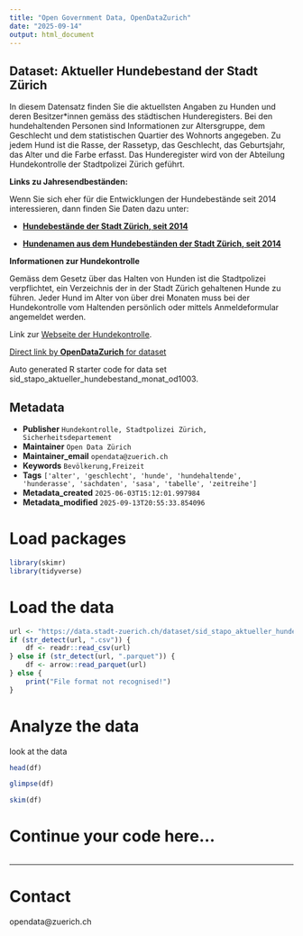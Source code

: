```yaml
---
title: "Open Government Data, OpenDataZurich"
date: "2025-09-14"
output: html_document
---
```


## Dataset: Aktueller Hundebestand der Stadt Zürich

In diesem Datensatz finden Sie die aktuellsten Angaben zu Hunden und deren Besitzer*innen gemäss des städtischen Hunderegisters.
Bei den hundehaltenden Personen sind Informationen zur Altersgruppe, dem Geschlecht und dem statistischen Quartier des Wohnorts angegeben. Zu jedem Hund ist die Rasse, der Rassetyp, das Geschlecht, das Geburtsjahr, das Alter und die Farbe erfasst. Das Hunderegister wird von der Abteilung Hundekontrolle der Stadtpolizei Zürich geführt.

**Links zu Jahresendbeständen:**

Wenn Sie sich eher für die Entwicklungen der Hundebestände seit 2014 interessieren, dann finden Sie Daten dazu unter:

- **[Hundebestände der Stadt Zürich, seit 2014](https://data.stadt-zuerich.ch/dataset/sid_stapo_hundebestand_od1001)**

- **[Hundenamen aus dem Hundebeständen der Stadt Zürich, seit 2014](https://data.stadt-zuerich.ch/dataset/sid_stapo_hundenamen_od1002)**

[]()

**Informationen zur Hundekontrolle**

Gemäss dem Gesetz über das Halten von Hunden ist die Stadtpolizei verpflichtet, ein Verzeichnis der in der Stadt Zürich gehaltenen Hunde zu führen. Jeder Hund im Alter von über drei Monaten muss bei der Hundekontrolle vom Haltenden persönlich oder mittels Anmeldeformular angemeldet werden.

Link zur [Webseite der Hundekontrolle](https://www.stadt-zuerich.ch/de/stadtleben/veranstaltungen-und-bewilligungen/hundekontrolle.html).


[]()



[Direct link by **OpenDataZurich** for dataset](https://data.stadt-zuerich.ch/dataset/sid_stapo_aktueller_hundebestand_monat_od1003)

Auto generated R starter code for data set sid_stapo_aktueller_hundebestand_monat_od1003.

## Metadata

- **Publisher** `Hundekontrolle, Stadtpolizei Zürich, Sicherheitsdepartement`
- **Maintainer** `Open Data Zürich`
- **Maintainer_email** `opendata@zuerich.ch`
- **Keywords** `Bevölk­erung,Freizeit`
- **Tags** `['alter', 'geschlecht', 'hunde', 'hundehaltende', 'hunderasse', 'sachdaten', 'sasa', 'tabelle', 'zeitreihe']`
- **Metadata_created** `2025-06-03T15:12:01.997984`
- **Metadata_modified** `2025-09-13T20:55:33.854096`


# Load packages

```r
library(skimr)
library(tidyverse)
```

# Load the data

```r
url <- "https://data.stadt-zuerich.ch/dataset/sid_stapo_aktueller_hundebestand_monat_od1003/download/KUL100OD1003.csv"
if (str_detect(url, ".csv")) {
    df <- readr::read_csv(url)
} else if (str_detect(url, ".parquet")) {
    df <- arrow::read_parquet(url)
} else {
    print("File format not recognised!")
}
```

# Analyze the data

look at the data
```r
head(df)
```

```r
glimpse(df)
```

```r
skim(df)
```

# Continue your code here...

```r

```

------------------------------------------------------------------------

# Contact

opendata@zuerich.ch
